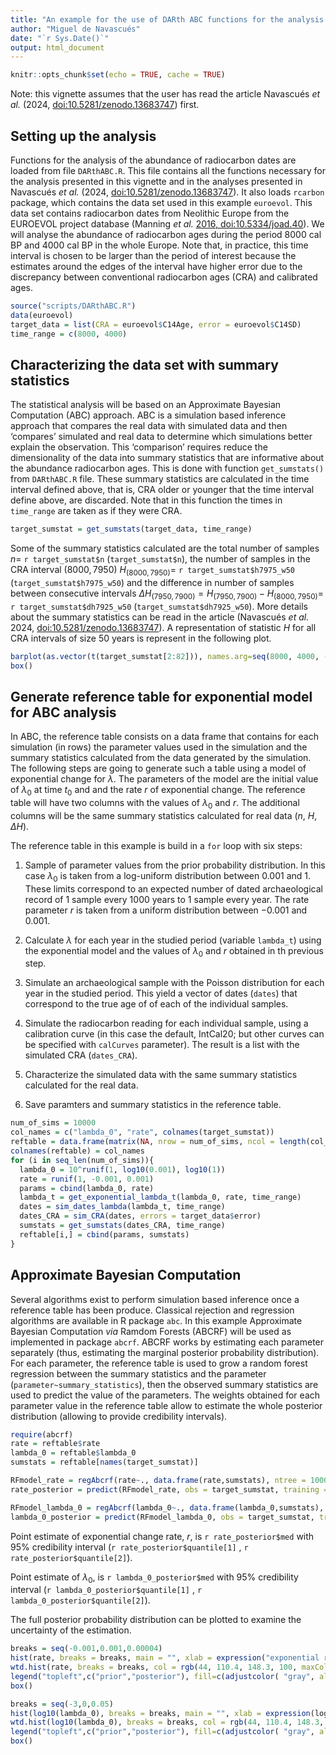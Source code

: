 ```yaml
---
title: "An example for the use of DARth ABC functions for the analysis of abundance of radiocarbon dates"
author: "Miguel de Navascués"
date: "`r Sys.Date()`"
output: html_document
---
```


```r
knitr::opts_chunk$set(echo = TRUE, cache = TRUE)
```

Note: this vignette assumes that the user has read the article Navascués *et al.* (2024, [doi:10.5281/zenodo.13683747](https://doi.org/10.5281/zenodo.13683747)) first.

## Setting up the analysis

Functions for the analysis of the abundance of radiocarbon dates are loaded from file `DARthABC.R`. This file contains all the functions necessary for the analysis presented in this vignette and in the analyses presented in Navascués *et al.* (2024, [doi:10.5281/zenodo.13683747](https://doi.org/10.5281/zenodo.13683747)). It also loads `rcarbon` package, which contains the data set used in this example `euroevol`. This data set contains radiocarbon dates from Neolithic Europe from the EUROEVOL project database (Manning *et al.* [2016, doi:10.5334/joad.40](https://doi.org/10.5334/joad.40)). We will analyse the abundance of radiocarbon ages during the period 8000 cal BP and 4000 cal BP in the whole Europe. Note that, in practice, this time interval is chosen to be larger than the period of interest because the estimates around the edges of the interval have higher error due to the discrepancy between conventional radiocarbon ages (CRA) and calibrated ages.

```r
source("scripts/DARthABC.R")
data(euroevol)
target_data = list(CRA = euroevol$C14Age, error = euroevol$C14SD)
time_range = c(8000, 4000)
```

## Characterizing the data set with summary statistics

The statistical analysis will be based on an Approximate Bayesian Computation (ABC) approach. ABC is a simulation based inference approach that compares the real data with simulated data and then 'compares' simulated and real data to determine which simulations better explain the observation. This 'comparison' requires reduce the dimensionality of the data into summary statistics that are informative about the abundance radiocarbon ages. This is done with function `get_sumstats()` from `DARthABC.R` file. These summary statistics are calculated in the time interval defined above, that is, CRA older or younger that the time interval define above, are discarded. Note that in this function the times in `time_range` are taken as if they were CRA.

```r
target_sumstat = get_sumstats(target_data, time_range)
```

Some of the summary statistics calculated are the total number of samples $n=$ `r target_sumstat$n` (`target_sumstat$n`), the number of samples in the CRA interval $(8000, 7950)$ $H_{(8000, 7950)}=$ `r target_sumstat$h7975_w50` (`target_sumstat$h7975_w50`) and the difference in number of samples between consecutive intervals   $\Delta H_{(7950,7900)}=H_{(7950, 7900)}-H_{(8000, 7950)}=$  `r target_sumstat$dh7925_w50` (`target_sumstat$dh7925_w50`). More details about the summary statistics can be read in the article (Navascués *et al.* 2024, [doi:10.5281/zenodo.13683747](https://doi.org/10.5281/zenodo.13683747)). A representation of statistic $H$ for all CRA intervals of size 50 years is represent in the following plot.

```r
barplot(as.vector(t(target_sumstat[2:82])), names.arg=seq(8000, 4000, -50), ylab=expression(italic(H)), xlab="CRA")
box()
```

## Generate reference table for exponential model for ABC analysis

In ABC, the reference table consists on a data frame that contains for each simulation (in rows) the parameter values used in the simulation and the summary statistics calculated from the data generated by the simulation. The following steps are going to generate such a table using a model of exponential change for $\lambda$. The parameters of the model are the initial value of $\lambda_0$ at time $t_0$ and and the rate $r$ of exponential change. The reference table will have two columns with the values of $\lambda_0$ and $r$. The additional columns will be the same summary statistics calculated for real data ($n$, $H$, $\Delta H$).

The reference table in this example is build in a `for` loop with six steps:

1. Sample of parameter values from the prior probability distribution. In this case $\lambda_0$ is taken from a log-uniform distribution between $0.001$ and $1$. These limits correspond to an expected number of dated archaeological record of 1 sample every 1000 years to 1 sample every year. The rate parameter $r$ is taken from a uniform distribution between $-0.001$ and $0.001$.

2. Calculate $\lambda$ for each year in the studied period (variable `lambda_t`) using the exponential model and the values of  $\lambda_0$ and $r$ obtained in th previous step.

3. Simulate an archaeological sample with the Poisson distribution for each year in the studied period. This yield a vector of dates (`dates`) that correspond to the true age of of each of the individual samples.

4. Simulate the radiocarbon reading for each individual sample, using a calibration curve (in this case the default, IntCal20; but other curves can be specified with `calCurves` parameter). The result is a list with the simulated CRA (`dates_CRA`).

5. Characterize the simulated data with the same summary statistics calculated for the real data.

6. Save paramters and summary statistics in the reference table.

```r
num_of_sims = 10000
col_names = c("lambda_0", "rate", colnames(target_sumstat))
reftable = data.frame(matrix(NA, nrow = num_of_sims, ncol = length(col_names)))
colnames(reftable) = col_names
for (i in seq_len(num_of_sims)){
  lambda_0 = 10^runif(1, log10(0.001), log10(1))
  rate = runif(1, -0.001, 0.001)
  params = cbind(lambda_0, rate)
  lambda_t = get_exponential_lambda_t(lambda_0, rate, time_range)
  dates = sim_dates_lambda(lambda_t, time_range)
  dates_CRA = sim_CRA(dates, errors = target_data$error)
  sumstats = get_sumstats(dates_CRA, time_range)
  reftable[i,] = cbind(params, sumstats)
}
```

## Approximate Bayesian Computation

Several algorithms exist to perform simulation based inference once a reference table has been produce. Classical rejection and regression algorithms are available in R package `abc`. In this example Approximate Bayesian Computation *via* Ramdom Forests (ABCRF) will be used as implemented in package `abcrf`. ABCRF works by estimating each parameter separately (thus, estimating the marginal posterior probability distribution). For each parameter, the reference table is used to grow a random forest regression between the summary statistics and the parameter (`parameter~summary_statistics`), then the observed summary statistics are used to predict the value of the parameters. The weights obtained for each parameter value in the reference table allow to estimate the whole posterior distribution (allowing to provide credibility intervals).

```r
require(abcrf)
rate = reftable$rate
lambda_0 = reftable$lambda_0
sumstats = reftable[names(target_sumstat)]

RFmodel_rate = regAbcrf(rate~., data.frame(rate,sumstats), ntree = 1000, paral = TRUE)
rate_posterior = predict(RFmodel_rate, obs = target_sumstat, training = data.frame(rate, sumstats), paral = TRUE, rf.weights = TRUE)

RFmodel_lambda_0 = regAbcrf(lambda_0~., data.frame(lambda_0,sumstats), ntree = 1000, paral = TRUE)
lambda_0_posterior = predict(RFmodel_lambda_0, obs = target_sumstat, training = data.frame(lambda_0, sumstats), paral = TRUE, rf.weights = TRUE)
```

Point estimate of exponential change rate, $r$, is `r rate_posterior$med` with 95% credibility interval (`r rate_posterior$quantile[1]` , `r rate_posterior$quantile[2]`).

Point estimate of $\lambda_0$, is `r lambda_0_posterior$med` with 95% credibility interval (`r lambda_0_posterior$quantile[1]` , `r lambda_0_posterior$quantile[2]`).

The full posterior probability distribution can be plotted to examine the uncertainty of the estimation.


```r
breaks = seq(-0.001,0.001,0.00004)
hist(rate, breaks = breaks, main = "", xlab = expression("exponential rate change, "*italic(r)), ylim = c(0,4000), col = adjustcolor( "gray", alpha.f = 0.6), freq = FALSE)
wtd.hist(rate, breaks = breaks, col = rgb(44, 110.4, 148.3, 100, maxColorValue = 255), weight = rate_posterior$weights, add = TRUE, freq = FALSE)
legend("topleft",c("prior","posterior"), fill=c(adjustcolor( "gray", alpha.f = 0.6),rgb(44, 110.4, 148.3, 100, maxColorValue = 255)))
box()

breaks = seq(-3,0,0.05)
hist(log10(lambda_0), breaks = breaks, main = "", xlab = expression(log[10](italic(lambda))), ylim = c(0,5), col = adjustcolor( "gray", alpha.f = 0.6), freq = FALSE)
wtd.hist(log10(lambda_0), breaks = breaks, col = rgb(44, 110.4, 148.3, 100, maxColorValue = 255), weight = lambda_0_posterior$weights, add = TRUE, freq = FALSE)
legend("topleft",c("prior","posterior"), fill=c(adjustcolor( "gray", alpha.f = 0.6),rgb(44, 110.4, 148.3, 100, maxColorValue = 255)))
box()
```

